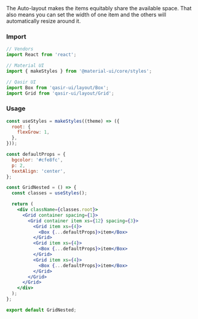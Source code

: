 
<Title>Auto Layout</Title>
<Subtitle>The Auto-layout makes the items equitably share the available space. That also means you can set the width of one item and the others will automatically resize around it.</Subtitle>

### Import

```jsx
// Vendors
import React from 'react';

// Material UI
import { makeStyles } from '@material-ui/core/styles';

// Qasir UI
import Box from 'qasir-ui/layout/Box';
import Grid from 'qasir-ui/layout/Grid';
```

<h3 style={{marginBottom: 25}}>Usage</h3>

<GridFluidBasic />

```jsx
const useStyles = makeStyles((theme) => ({
  root: {
    flexGrow: 1,
  },
}));

const defaultProps = {
  bgcolor: '#cfe8fc',
  p: 2,
  textAlign: 'center',
};

const GridNested = () => {
  const classes = useStyles();

  return (
    <div className={classes.root}>
      <Grid container spacing={1}>
        <Grid container item xs={12} spacing={3}>
          <Grid item xs={4}>
            <Box {...defaultProps}>item</Box>
          </Grid>
          <Grid item xs={4}>
            <Box {...defaultProps}>item</Box>
          </Grid>
          <Grid item xs={4}>
            <Box {...defaultProps}>item</Box>
          </Grid>
        </Grid>
      </Grid>
    </div>
  );
};

export default GridNested;
```
